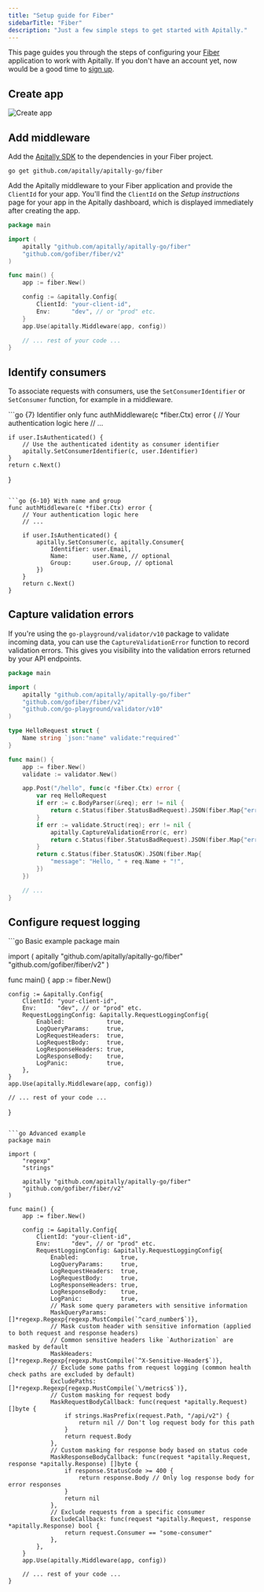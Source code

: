 ```yaml
---
title: "Setup guide for Fiber"
sidebarTitle: "Fiber"
description: "Just a few simple steps to get started with Apitally."
---
```



This page guides you through the steps of configuring your [Fiber](https://gofiber.io) application to work with Apitally. If you don't have an account yet, now would be a good time to [sign up](https://app.apitally.io/?signup).

<SetupGuideStartSnippet framework="Fiber" />

## Create app

<CreateAppSnippet1 framework="Fiber" />

![Create app](https://assets.apitally.io/docs/create-app-5.webp)

<CreateAppSnippet2 />

## Add middleware

Add the [Apitally SDK](https://github.com/apitally/apitally-go) to the dependencies in your Fiber project.

```shell
go get github.com/apitally/apitally-go/fiber
```

Add the Apitally middleware to your Fiber application and provide the `ClientId` for your app.
You'll find the `ClientId` on the _Setup instructions_ page for your app in the Apitally dashboard, which is displayed immediately after creating the app.

```go
package main

import (
    apitally "github.com/apitally/apitally-go/fiber"
    "github.com/gofiber/fiber/v2"
)

func main() {
    app := fiber.New()

    config := &apitally.Config{
        ClientId: "your-client-id",
        Env:      "dev", // or "prod" etc.
    }
    app.Use(apitally.Middleware(app, config))

    // ... rest of your code ...
}
```

<div style={{ marginTop: "-0.5rem" }}>
  <Snippet file="middleware-first-note.mdx" />
</div>

<Snippet file="add-middleware-check.mdx" />

## Identify consumers

<Snippet file="identify-consumers.mdx" />

To associate requests with consumers, use the `SetConsumerIdentifier` or `SetConsumer` function, for example in a middleware.

<CodeGroup>
```go {7} Identifier only
func authMiddleware(c *fiber.Ctx) error {
    // Your authentication logic here
    // ...

    if user.IsAuthenticated() {
        // Use the authenticated identity as consumer identifier
        apitally.SetConsumerIdentifier(c, user.Identifier)
    }
    return c.Next()
}
```

```go {6-10} With name and group
func authMiddleware(c *fiber.Ctx) error {
    // Your authentication logic here
    // ...

    if user.IsAuthenticated() {
        apitally.SetConsumer(c, apitally.Consumer{
            Identifier: user.Email,
            Name:       user.Name, // optional
            Group:      user.Group, // optional
        })
    }
    return c.Next()
}
```
</CodeGroup>

<ConsumerIdentifierSnippet />

<Snippet file="identify-consumers-check.mdx" />

## Capture validation errors

If you're using the `go-playground/validator/v10` package to validate incoming data, you can use the `CaptureValidationError` function to record validation errors.
This gives you visibility into the validation errors returned by your API endpoints.

```go {23}
package main

import (
    apitally "github.com/apitally/apitally-go/fiber"
    "github.com/gofiber/fiber/v2"
    "github.com/go-playground/validator/v10"
)

type HelloRequest struct {
    Name string `json:"name" validate:"required"`
}

func main() {
    app := fiber.New()
    validate := validator.New()

    app.Post("/hello", func(c *fiber.Ctx) error {
        var req HelloRequest
        if err := c.BodyParser(&req); err != nil {
            return c.Status(fiber.StatusBadRequest).JSON(fiber.Map{"error": err.Error()})
        }
        if err := validate.Struct(req); err != nil {
            apitally.CaptureValidationError(c, err)
            return c.Status(fiber.StatusBadRequest).JSON(fiber.Map{"error": err.Error()})
        }
        return c.Status(fiber.StatusOK).JSON(fiber.Map{
            "message": "Hello, " + req.Name + "!",
        })
    })

    // ...
}
```

## Configure request logging

<RequestLoggingConfigSnippet language="go" />

<CodeGroup>
```go Basic example
package main

import (
    apitally "github.com/apitally/apitally-go/fiber"
    "github.com/gofiber/fiber/v2"
)

func main() {
    app := fiber.New()

    config := &apitally.Config{
        ClientId: "your-client-id",
        Env:      "dev", // or "prod" etc.
        RequestLoggingConfig: &apitally.RequestLoggingConfig{
            Enabled:            true,
            LogQueryParams:     true,
            LogRequestHeaders:  true,
            LogRequestBody:     true,
            LogResponseHeaders: true,
            LogResponseBody:    true,
            LogPanic:           true,
        },
    }
    app.Use(apitally.Middleware(app, config))

    // ... rest of your code ...
}
```

```go Advanced example
package main

import (
    "regexp"
    "strings"

    apitally "github.com/apitally/apitally-go/fiber"
    "github.com/gofiber/fiber/v2"
)

func main() {
    app := fiber.New()

    config := &apitally.Config{
        ClientId: "your-client-id",
        Env:      "dev", // or "prod" etc.
        RequestLoggingConfig: &apitally.RequestLoggingConfig{
            Enabled:            true,
            LogQueryParams:     true,
            LogRequestHeaders:  true,
            LogRequestBody:     true,
            LogResponseHeaders: true,
            LogResponseBody:    true,
            LogPanic:           true,
            // Mask some query parameters with sensitive information
            MaskQueryParams:    []*regexp.Regexp{regexp.MustCompile(`^card_number$`)},
            // Mask custom header with sensitive information (applied to both request and response headers)
            // Common sensitive headers like `Authorization` are masked by default
            MaskHeaders:        []*regexp.Regexp{regexp.MustCompile(`^X-Sensitive-Header$`)},
            // Exclude some paths from request logging (common health check paths are excluded by default)
            ExcludePaths:       []*regexp.Regexp{regexp.MustCompile(`\/metrics$`)},
            // Custom masking for request body
            MaskRequestBodyCallback: func(request *apitally.Request) []byte {
                if strings.HasPrefix(request.Path, "/api/v2") {
                    return nil // Don't log request body for this path
                }
                return request.Body
            },
            // Custom masking for response body based on status code
            MaskResponseBodyCallback: func(request *apitally.Request, response *apitally.Response) []byte {
                if response.StatusCode >= 400 {
                    return response.Body // Only log response body for error responses
                }
                return nil
            },
            // Exclude requests from a specific consumer
            ExcludeCallback: func(request *apitally.Request, response *apitally.Response) bool {
                return request.Consumer == "some-consumer"
            },
        },
    }
    app.Use(apitally.Middleware(app, config))

    // ... rest of your code ...
}
```
</CodeGroup>
